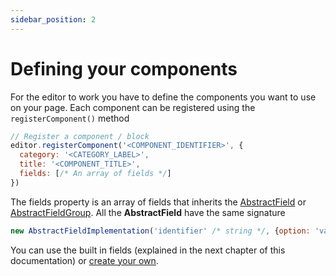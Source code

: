 ```yaml
---
sidebar_position: 2
---
```


# Defining your components

For the editor to work you have to define the components you want to use on your page. Each component can be registered using the `registerComponent()` method

```js
// Register a component / block
editor.registerComponent('<COMPONENT_IDENTIFIER>', {
  category: '<CATEGORY_LABEL>',
  title: '<COMPONENT_TITLE>',
  fields: [/* An array of fields */]
})
```

The fields property is an array of fields that inherits the [AbstractField](https://github.com/boxraiser/visual-editor/blob/main/visual-editor/src/fields/AbstractField.ts) or [AbstractFieldGroup](https://github.com/boxraiser/visual-editor/blob/main/visual-editor/src/fields/AbstractFieldGroup.ts). All the **AbstractField** have the same signature

```js
new AbstractFieldImplementation('identifier' /* string */, {option: 'value'} /* object */)
```

You can use the built in fields (explained in the next chapter of this documentation) or [create your own](./Fields/CustomField.md).
